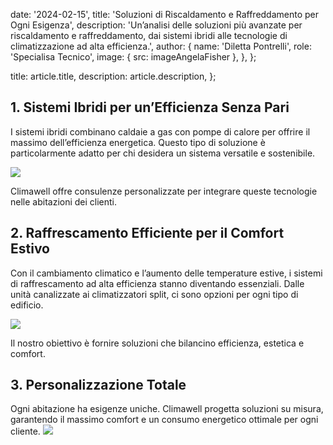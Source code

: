 
  date: '2024-02-15',
  title: 'Soluzioni di Riscaldamento e Raffreddamento per Ogni Esigenza',
  description:
    'Un’analisi delle soluzioni più avanzate per riscaldamento e raffreddamento, dai sistemi ibridi alle tecnologie di climatizzazione ad alta efficienza.',
  author: {
    name: 'Diletta Pontrelli',
    role: 'Specialisa Tecnico',
    image: { src: imageAngelaFisher },
  },
};

  title: article.title,
  description: article.description,
};

## 1. Sistemi Ibridi per un’Efficienza Senza Pari

I sistemi ibridi combinano caldaie a gas con pompe di calore per offrire il massimo dell’efficienza energetica. Questo tipo di soluzione è particolarmente adatto per chi desidera un sistema versatile e sostenibile.

![](./IOT.png)

Climawell offre consulenze personalizzate per integrare queste tecnologie nelle abitazioni dei clienti.

## 2. Raffrescamento Efficiente per il Comfort Estivo

Con il cambiamento climatico e l’aumento delle temperature estive, i sistemi di raffrescamento ad alta efficienza stanno diventando essenziali. Dalle unità canalizzate ai climatizzatori split, ci sono opzioni per ogni tipo di edificio.

![](./efficenza.png)

Il nostro obiettivo è fornire soluzioni che bilancino efficienza, estetica e comfort.

## 3. Personalizzazione Totale

Ogni abitazione ha esigenze uniche. Climawell progetta soluzioni su misura, garantendo il massimo comfort e un consumo energetico ottimale per ogni cliente.
![](./termostato.jpg)

